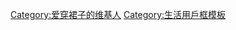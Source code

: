 {{Userbox-r
  |border-c = #000000
  |border-s = 1
  |id-c     = #FFFFFF
  |id-s     = 12
  |id-fc    = #000000
  |info-c   = #ffa5a5
  |info-s   = 10
  |info-fc  = #FFFFFF
  |id       = [[File:Faldilla-frunzida.jpg|45px]]
  |info     = <div align="center">這個用戶爱穿'''[[裙子]]'''。</div>
}}
<includeonly>[[Category:爱穿裙子的维基人|{{PAGENAME}}]]</includeonly><noinclude>
[[Category:爱穿裙子的维基人 ]]
[[Category:生活用戶框模板]]
</noinclude>